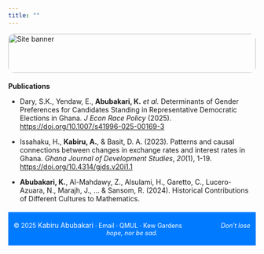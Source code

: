 ```yaml
---
title: ""
---
```

<img src="images/title.jpeg" alt="Site banner"
     style="width: 100%; height: 80px; object-fit: cover; border-radius: 12px; margin-bottom: 0.3em;" />
     
**Publications**

-   Dary, S.K., Yendaw, E., **Abubakari, K.** *et al.* Determinants of Gender Preferences for Candidates Standing in Representative Democratic Elections in Ghana. *J Econ Race Policy* (2025). <https://doi.org/10.1007/s41996-025-00169-3>

-   Issahaku, H., **Kabiru, A.**, & Basit, D. A. (2023). Patterns and causal connections between changes in exchange rates and interest rates in Ghana. *Ghana Journal of Development Studies*, *20*(1), 1-19. <https://doi.org/10.4314/gjds.v20i1.1>

-   **Abubakari, K.**, Al-Mahdawy, Z., Alsulami, H., Garetto, C., Lucero-Azuara, N., Marajh, J., ... & Sansom, R. (2024). Historical Contributions of Different Cultures to Mathematics.

 <!-- **Working papers**

-   Data simulation for the logistic regression model.

-   A Bayesian approach to species distribution model with presence-only data.
-->

<footer style="background-color: #007BFF; text-align: center; font-size: 0.9em; color: white; padding: 0.5em 0; margin-top: 1.5em;">

<p style="font-size: 1em; font-weight: bold;">

© 2025 [Kabiru Abubakari]{style="font-size: 1.1em;"} · <a href="mailto:k.abubakari@qmul.ac.uk" style="color: white; text-decoration: none;">Email</a> · <a href="https://www.qmul.ac.uk/" target="_blank" style="color: white; font-size: 1em; text-decoration: none;">QMUL</a> · <a href="https://www.kew.org/" target="_blank" style="color: white; font-size: 1em; text-decoration: none;">Kew Gardens</a> [ Don't lose hope, nor be sad. ]{style="margin-left: 6em; text-align: right; font-style: italic; font-size: 1em;"}

</p>

</footer>

